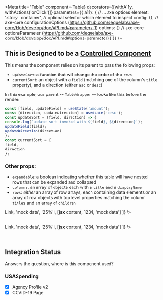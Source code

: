 

<Meta
    title="Table"
    component={Table}
    decorators={[withA11y, withActions('onClick')]}
    parameters={{
        a11y: {
            // ... axe options
            element: '.story__container', // optional selector which element to inspect
            config: {}, // axe-core configurationOptions (https://github.com/dequelabs/axe-core/blob/develop/doc/API.md#parameters-1)
            options: {} // axe-core optionsParameter (https://github.com/dequelabs/axe-core/blob/develop/doc/API.md#options-parameter)
        }
    }}
/>

## This is Designed to be a [Controlled Component](https://reactjs.org/docs/forms.html#controlled-components)
This means the component relies on its parent to pass the following props:
 - `updateSort`: a function that will change the order of the `rows`
 - `currentSort`: an object with a `field` (matching one of the column's `title` property), and a direction (either `asc` or `desc`)

In this example, our parent -- `TableWrapper` -- looks like this before the render:

```javascript
const [field, updateField] = useState('amount');
const [direction, updateDirection] = useState('desc');
const updateSort = (field, direction) => {
console.log(`update sort invoked with ${field}, ${direction}`);
updateField(field);
updateDirection(direction)
};
const currentSort = {
field,
direction
};
```

### Other props:
 - `expandable`: a boolean indicating whether this table will have nested rows that can be expanded and collapsed
 - `columns`: an array of objects each with a `title` and a `displayName`
 - `rows`: _either_ an array of row arrays, each containing data elements _or_ an array of row objects with top level properties matching the column `title`s and an array of `children`

<Preview>
    <Story name='Table'>
        <TableWrapper>
            <Table
                rows={[
                    [<a href="/">Link</a>, 'mock data', '25%'],
                    [<React.Fragment><strong>jsx</strong> content</React.Fragment>, 1234, 'mock data']
                ]} />
        </TableWrapper>
    </Story>
</Preview>

<Preview>
    <Story name='Table without Sorting'>
        <BasicTableWrapper>
            <Table
                rows={[
                    [<a href="/">Link</a>, 'mock data', '25%'],
                    [<React.Fragment><strong>jsx</strong> content</React.Fragment>, 1234, 'mock data']
                ]} />
        </BasicTableWrapper>
    </Story>
</Preview>

<Preview>
    <Story name='Expandable Table without Divider'>
        <TableWrapper>
            <Table
                rows={[
                    {
                        name: 'Transportation',
                        amount: '$100',
                        percent: '20%'
                    },
                    {
                        name: 'Health',
                        amount: '$150',
                        percent: '30%',
                        children: [
                            {
                                name: 'Health care services',
                                amount: '$150',
                                percent: '30%'
                            }
                        ]
                    },
                    {
                        name: 'General Science',
                        amount: '$250',
                        percent: '50%',
                        children: [
                            {
                                name: 'Space flight',
                                amount: '$200',
                                percent: '40%'
                            },
                            {
                                name: 'Basic research',
                                amount: '$50',
                                percent: '10%'
                            }
                        ]
                    }
                ]}
                expandable />
        </TableWrapper>
    </Story>
</Preview>

<Preview>
    <Story name='Expandable Table with Divider'>
        <TableWrapper>
            <Table
                rows={[
                    {
                        name: 'Transportation',
                        amount: '$100',
                        percent: '20%'
                    },
                    {
                        name: 'Health',
                        amount: '$150',
                        percent: '30%',
                        children: [
                            {
                                name: 'Health care services',
                                amount: '$150',
                                percent: '30%'
                            }
                        ]
                    },
                    {
                        name: 'General Science',
                        amount: '$250',
                        percent: '50%',
                        children: [
                            {
                                name: 'Space flight',
                                amount: '$200',
                                percent: '40%'
                            },
                            {
                                name: 'Basic research',
                                amount: '$50',
                                percent: '10%'
                            }
                        ]
                    }
                ]}
                expandable
                divider="Budget Sub-Function" />
        </TableWrapper>
    </Story>
</Preview>

<Props of={Table} />

## Integration Status
Answers the question, where is this component used?

### USASpending
- [x] Agency Profile v2
- [x] COVID-19 Page
